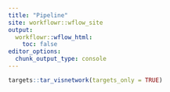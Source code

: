 ```yaml
---
title: "Pipeline"
site: workflowr::wflow_site
output:
  workflowr::wflow_html:
    toc: false
editor_options:
  chunk_output_type: console
---
```


```r
targets::tar_visnetwork(targets_only = TRUE)
```
